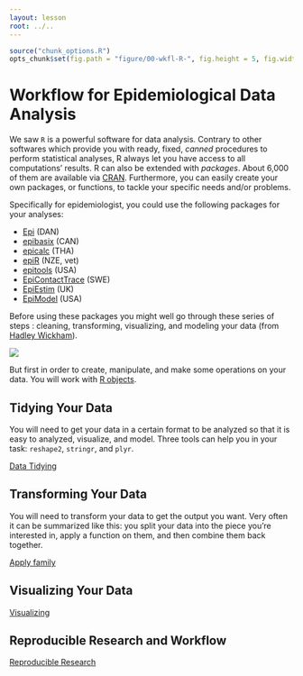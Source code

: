 ```yaml
---
layout: lesson
root: ../..
---
```


```r
source("chunk_options.R")
opts_chunk$set(fig.path = "figure/00-wkfl-R-", fig.height = 5, fig.width = 10)
```


# Workflow for Epidemiological Data Analysis

We saw `R` is a powerful software for data analysis. Contrary to other softwares
which provide you with ready, fixed, *canned* procedures to perform statistical
analyses, R always let you have access to all computations' results. R can also be
extended with *packages*. About 6,000 of them are available via
[CRAN](http://cran.r-project.org/web/packages/). Furthermore, you can easily
create your own packages, or functions, to tackle your specific needs and/or
problems.

Specifically for epidemiologist, you could use the following packages for your
analyses:

- [Epi](http://cran.r-project.org/web/packages/Epi/index.html) (DAN)
- [epibasix](http://cran.r-project.org/web/packages/epibasix/index.html) (CAN)
- [epicalc](http://cran.r-project.org/web/packages/epicalc/index.html) (THA)
- [epiR](http://cran.r-project.org/web/packages/epiR/index.html) (NZE, vet)
- [epitools](http://cran.r-project.org/web/packages/epitools/index.html) (USA)
- [EpiContactTrace](http://cran.r-project.org/web/packages/EpiContactTrace/index.html) (SWE)
- [EpiEstim](http://cran.r-project.org/web/packages/EpiEstim/index.html) (UK)
- [EpiModel](http://cran.r-project.org/web/packages/EpiModel/index.html) (USA)

Before using these packages you might well go through these series of steps :
cleaning, transforming, visualizing, and modeling your data (from
[Hadley Wickham](http://vita.had.co.nz/papers/tidy-data-pres.pdf)).

![](clean.png)

But first in order to create, manipulate, and make some operations on your
data. You will work with [R objects](01-data-structures.html).


## Tidying Your Data

You will need to get your data in a certain format to be analyzed so that it is
easy to analyzed, visualize, and model. Three tools can help you in your task:
`reshape2`, `stringr`, and `plyr`.

[Data Tidying](02-tidy.html)


## Transforming Your Data

You will need to transform your data to get the output you want. Very often it
can be summarized like this: you split your data into the piece you're
interested in, apply a function on them, and then combine them back together.

[Apply family](03-apply-family.html)

## Visualizing Your Data

[Visualizing](04-visualize.html)

## Reproducible Research and Workflow

[Reproducible Research](05-RR.html)
